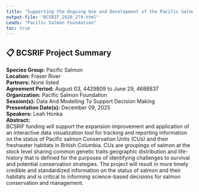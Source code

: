 ```yaml
---
title: "Supporting the Ongoing Use and Development of the Pacific Salmon Explorer"
output-file: "BCSRIF_2020_279.html"
Leads: "Pacific Salmon Foundation"
toc: true
---
```


## 📋 BCSRIF Project Summary

**Species Group:** Pacific Salmon  
**Location:** Fraser River  
**Partners:** None listed  
**Agreement Period:** August 03, 4429809 to June 29, 4688837  
**Organization:** Pacific Salmon Foundation  
**Session(s):** Data And Modelling To Support Decision Making  
**Presentation Date(s):** December 09, 2025  
**Speakers:** Leah Honka  
**Abstract:**  
BCSRIF funding will support the expansion improvement and application of an interactive data visualization tool for tracking and reporting information on the status of Pacific salmon Conservation Units (CUs) and their freshwater habitats in British Columbia. CUs are groupings of salmon at the stock level sharing common genetic traits geographic distribution and life-history that is defined for the purposes of identifying challenges to survival and potential conservation strategies. The project will result in more timely credible and standardized information on the status of salmon and their habitats and is critical to informing science-based decisions for salmon conservation and management.   

